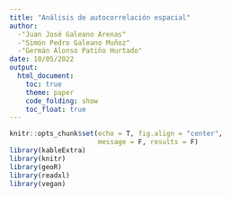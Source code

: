 ```yaml
---
title: "Análisis de autocorrelación espacial"
author: 
  -"Juan José Galeano Arenas"
  -"Simón Pedro Galeano Muñoz"
  -"Germán Alonso Patiño Hurtado"
date: 10/05/2022
output: 
  html_document:
    toc: true
    theme: paper
    code_folding: show
    toc_float: true
---
```


```r
knitr::opts_chunk$set(echo = T, fig.align = "center",
                      message = F, results = F)
library(kableExtra)
library(knitr)
library(geoR)
library(readxl)
library(vegan)
```
